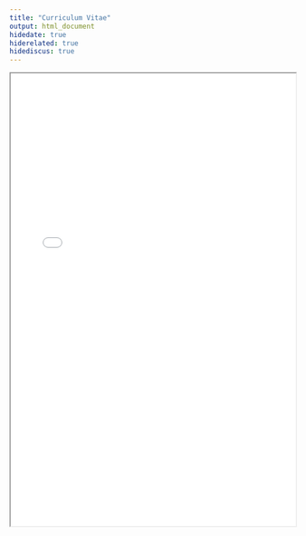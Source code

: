 ```yaml
---
title: "Curriculum Vitae"
output: html_document
hidedate: true
hiderelated: true
hidediscus: true
---
```


<center>
<iframe src="/cv.pdf" width="100%" height="800" border="0"></iframe>
</center>
